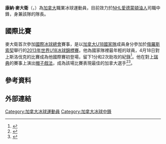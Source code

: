 {{noteTA
|1=zh-hans:麦克戴维;zh-hant:麥大衛;
}}
{{Infobox ice hockey player
| image = Connor McDavid 07042015.jpg
| caption = McDavid practicing in Edmonton in 2015
| image_size = 
| birth_date = {{birth date and age|1997|1|13}}
| birth_place = 加拿大[[列治文山|列治文山]] <!--- Hometown ≠ birthplace; do not change to Newmarket --->
| height_ft =6
| height_in = 1
| weight_lb = 195
| position = [[中鋒_(冰球)|中鋒]]
| shoots = 左
| team = [[愛德蒙頓油人|愛德蒙頓油人]]
| league = [[國家冰球聯盟|NHL]]
| prospect_team =
| prospect_league =
| ntl_team = CAN<!--Junior team does not count-->
| draft_year = 2015
| draft_round = 1
| draft_pick = 1
| draft_team = [[愛德蒙頓油人|愛德蒙頓油人]]
| career_start = 2015
}}

'''康納·麥大衛'''（{{lang-en|'''Connor McDavid'''}}，{{bd|1997年|1月13日}}）為[[加拿大|加拿大]]職業冰球運動員，目前效力於[[國家冰球聯盟|NHL]][[愛德蒙頓油人|愛德蒙頓油人]]司職中鋒，身兼該隊的隊長。

==國際比賽==
{{MedalTableTop|McDavid CAN.png|220px|McDavid with Team Canada in 2016|name = }}
{{MedalCountry | {{ih18|CAN}} }}
{{MedalSport | [[冰球|冰球]]}}
{{MedalCompetition|[[世界U18冰球錦標賽|世界U18冰球錦標賽]]}}
{{MedalGold | [[2013年世界U18冰球錦標賽|2013 俄羅斯]] | }}
{{MedalCompetition|[[世界U20冰球錦標賽|世界U20冰球錦標賽]]}}
{{MedalGold | [[2015年世界青年冰球錦標賽|2015 加拿大]] | }}
{{MedalCompetition | [[世界冰球錦標賽|世界冰球錦標賽]]}}
{{MedalGold | [[2016年世界冰球錦標賽|2016 俄羅斯]] | }}
{{MedalBottom}}

麥大衛首次參加[[國際冰球總會|國際冰球總會]]賽事，是以[[加拿大國家男子U18冰球隊|加拿大U18國家隊]]成員身分參加於[[俄羅斯|俄羅斯]][[索契|索契]]舉行的[[2013年世界U18冰球錦標賽|2013年世界U18冰球錦標賽]]。他為國家隊裡最年輕的球員，4月18日對上斯洛伐克的比賽成為他國際賽初登場，留下1分和2次助攻的紀錄<ref name="U18 Debut">{{cite web|url=http://www.nhl.com/ice/news.htm?id=666504|title=McDavid posts three points in Canada's U-18 opener|date=April 18, 2013|publisher=NHL.com|accessdate=April 18, 2013|archive-date=2021-04-19|archive-url=https://web.archive.org/web/20210419073559/https://www.nhl.com/news/mcdavid-canada-win-u-18-opener-usa-defeated/c-666504|dead-url=no}}</ref>。他在對上[[瑞典|瑞典]]的賽事上演出[[帽子戲法|帽子戲法]]，成為該場比賽表現最佳的加拿大選手<ref>{{cite web|url=http://u18worlds2013.iihf.com/en/news/can-swe/|title=Looking like a winner|last=Steiss|first=Adam|date=April 23, 2013|publisher=U18Worlds2013.IIHF.com|accessdate=April 28, 2013|archive-url=https://web.archive.org/web/20200322023334/http://u18worlds2013.iihf.com/en/news/can-swe/|archive-date=2020-03-22|dead-url=yes}}</ref><ref>{{cite web|url=http://stats.iihf.com/Hydra/349/IHM349000_85K_27_0.pdf|title=Best Player of the Game selected by the Team|author=IIHF|date=April 28, 2013|publisher=IIHF.com|accessdate=April 28, 2013|archive-date=2016-03-03|archive-url=https://web.archive.org/web/20160303221632/http://stats.iihf.com/Hydra/349/IHM349000_85K_27_0.pdf|dead-url=no}}</ref>。

==參考資料==
{{reflist|30em}}

==外部連結==
{{Ice Hockey Stats|nhl=8478402|elite=183442|espn=|euro=|hr=m/mcdavco01.html|hockeydb=160293|legendsm=|legends=|legendstype=|tsn=}}

{{DEFAULTSORT:Mcdavid, Connor}}
[[Category:加拿大冰球運動員|Category:加拿大冰球運動員]]
[[Category:加拿大冰球中鋒|Category:加拿大冰球中鋒]]